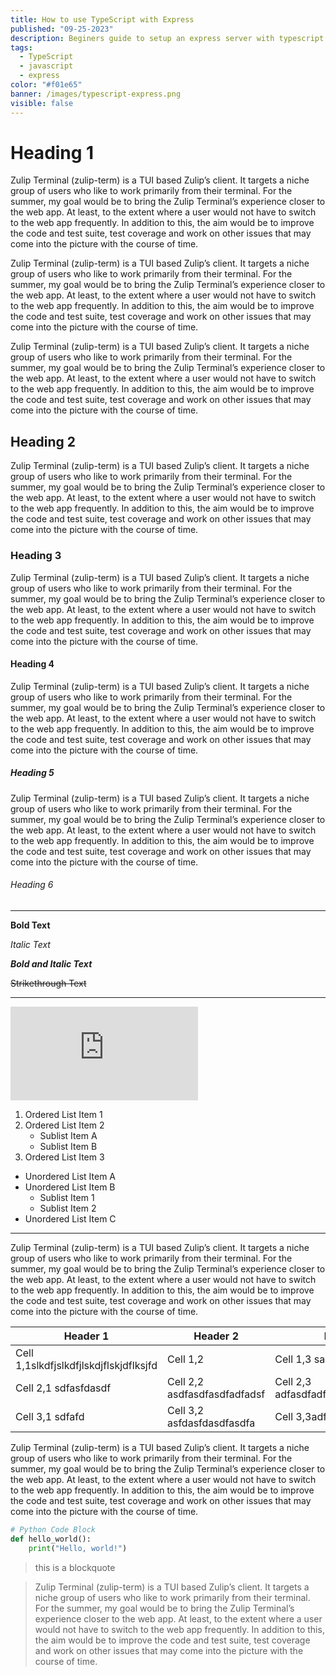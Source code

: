 ```yaml
---
title: How to use TypeScript with Express
published: "09-25-2023"
description: Beginers guide to setup an express server with typescript
tags:
  - TypeScript
  - javascript
  - express
color: "#f01e65"
banner: /images/typescript-express.png
visible: false
---
```

# Heading 1
Zulip Terminal (zulip-term) is a TUI based Zulip’s client. It targets a niche group of users who like to work primarily from their terminal. For the summer, my goal would be to bring the Zulip Terminal’s experience closer to the web app. At least, to the extent where a user would not have to switch to the web app frequently. In addition to this, the aim would be to improve the code and test suite, test coverage and work on other issues that may come into the picture with the course of time.

Zulip Terminal (zulip-term) is a TUI based Zulip’s client. It targets a niche group of users who like to work primarily from their terminal. For the summer, my goal would be to bring the Zulip Terminal’s experience closer to the web app. At least, to the extent where a user would not have to switch to the web app frequently. In addition to this, the aim would be to improve the code and test suite, test coverage and work on other issues that may come into the picture with the course of time.

Zulip Terminal (zulip-term) is a TUI based Zulip’s client. It targets a niche group of users who like to work primarily from their terminal. For the summer, my goal would be to bring the Zulip Terminal’s experience closer to the web app. At least, to the extent where a user would not have to switch to the web app frequently. In addition to this, the aim would be to improve the code and test suite, test coverage and work on other issues that may come into the picture with the course of time.

## Heading 2
Zulip Terminal (zulip-term) is a TUI based Zulip’s client. It targets a niche group of users who like to work primarily from their terminal. For the summer, my goal would be to bring the Zulip Terminal’s experience closer to the web app. At least, to the extent where a user would not have to switch to the web app frequently. In addition to this, the aim would be to improve the code and test suite, test coverage and work on other issues that may come into the picture with the course of time.

### Heading 3
Zulip Terminal (zulip-term) is a TUI based Zulip’s client. It targets a niche group of users who like to work primarily from their terminal. For the summer, my goal would be to bring the Zulip Terminal’s experience closer to the web app. At least, to the extent where a user would not have to switch to the web app frequently. In addition to this, the aim would be to improve the code and test suite, test coverage and work on other issues that may come into the picture with the course of time.

#### Heading 4
Zulip Terminal (zulip-term) is a TUI based Zulip’s client. It targets a niche group of users who like to work primarily from their terminal. For the summer, my goal would be to bring the Zulip Terminal’s experience closer to the web app. At least, to the extent where a user would not have to switch to the web app frequently. In addition to this, the aim would be to improve the code and test suite, test coverage and work on other issues that may come into the picture with the course of time.

##### Heading 5
Zulip Terminal (zulip-term) is a TUI based Zulip’s client. It targets a niche group of users who like to work primarily from their terminal. For the summer, my goal would be to bring the Zulip Terminal’s experience closer to the web app. At least, to the extent where a user would not have to switch to the web app frequently. In addition to this, the aim would be to improve the code and test suite, test coverage and work on other issues that may come into the picture with the course of time.

###### Heading 6

---

**Bold Text**

*Italic Text*

***Bold and Italic Text***

~~Strikethrough Text~~

---

<iframe src="https://www.youtube.com/embed/lrvVf7sl394?si=YvWnDd0bugsrJZdK" title="YouTube video player" frameborder="0" allow="accelerometer; autoplay; clipboard-write; encrypted-media; gyroscope; picture-in-picture; web-share" allowfullscreen></iframe>

1. Ordered List Item 1
2. Ordered List Item 2
   - Sublist Item A
   - Sublist Item B
3. Ordered List Item 3

- Unordered List Item A
- Unordered List Item B
   - Sublist Item 1
   - Sublist Item 2
- Unordered List Item C

---

Zulip Terminal (zulip-term) is a TUI based Zulip’s client. It targets a niche group of users who like to work primarily from their terminal. For the summer, my goal would be to bring the Zulip Terminal’s experience closer to the web app. At least, to the extent where a user would not have to switch to the web app frequently. In addition to this, the aim would be to improve the code and test suite, test coverage and work on other issues that may come into the picture with the course of time.


| Header 1   | Header 2   | Header 3   |
|------------|------------|------------|
| Cell 1,1slkdfjslkdfjlskdjflskjdflksjfd   | Cell 1,2   | Cell 1,3 sadffasdfasdfasfd  |
| Cell 2,1 sdfasfdasdf  | Cell 2,2 asdfasdfasdfadfadsf  | Cell 2,3 adfasdfadfasdfsdfafdasdfasdf  |
| Cell 3,1  sdfafd | Cell 3,2  asfdasfdasdfasdfa | Cell 3,3adfsasdfadf   |

Zulip Terminal (zulip-term) is a TUI based Zulip’s client. It targets a niche group of users who like to work primarily from their terminal. For the summer, my goal would be to bring the Zulip Terminal’s experience closer to the web app. At least, to the extent where a user would not have to switch to the web app frequently. In addition to this, the aim would be to improve the code and test suite, test coverage and work on other issues that may come into the picture with the course of time.

```python
# Python Code Block
def hello_world():
    print("Hello, world!")
```

> this is a blockquote

> Zulip Terminal (zulip-term) is a TUI based Zulip’s client. It targets a niche group of users who like to work primarily from their terminal. For the summer, my goal would be to bring the Zulip Terminal’s experience closer to the web app. At least, to the extent where a user would not have to switch to the web app frequently. In addition to this, the aim would be to improve the code and test suite, test coverage and work on other issues that may come into the picture with the course of time.